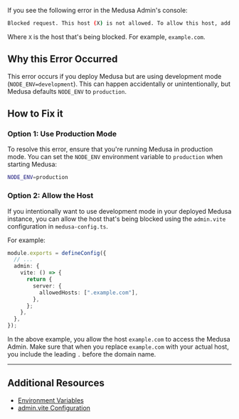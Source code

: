 If you see the following error in the Medusa Admin's console:

```bash
Blocked request. This host (X) is not allowed. To allow this host, add X to server.allowedHosts in vite.config.js.
```

Where `X` is the host that's being blocked. For example, `example.com`.

## Why this Error Occurred

This error occurs if you deploy Medusa but are using development mode (`NODE_ENV=development`). This can happen accidentally or unintentionally, but Medusa defaults `NODE_ENV` to `production`.

## How to Fix it

### Option 1: Use Production Mode

To resolve this error, ensure that you're running Medusa in production mode. You can set the `NODE_ENV` environment variable to `production` when starting Medusa:

```bash
NODE_ENV=production
```

### Option 2: Allow the Host

If you intentionally want to use development mode in your deployed Medusa instance, you can allow the host that's being blocked using the `admin.vite` configuration in `medusa-config.ts`.

For example:

```ts title="medusa-config.ts"
module.exports = defineConfig({
  // ...
  admin: {
    vite: () => {
      return {
        server: {
          allowedHosts: [".example.com"],
        },
      };
    },
  },
});
```

In the above example, you allow the host `example.com` to access the Medusa Admin. Make sure that when you replace `example.com` with your actual host, you include the leading `.` before the domain name.

---

## Additional Resources

- [Environment Variables](!docs!/learn/fundamentals/environment-variables)
- [admin.vite Configuration](!docs!/learn/configurations/medusa-config#vite)
